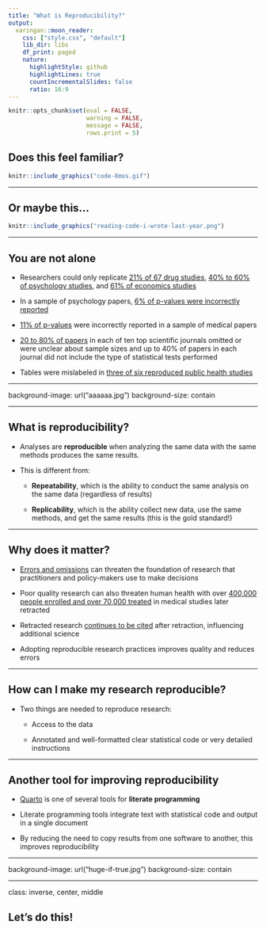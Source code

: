```yaml
---
title: "What is Reproducibility?"
output:
  xaringan::moon_reader:
    css: ["style.css", "default"]
    lib_dir: libs
    df_print: paged
    nature:
      highlightStyle: github
      highlightLines: true
      countIncrementalSlides: false
      ratio: 16:9
---
```


```r
knitr::opts_chunk$set(eval = FALSE, 
                      warning = FALSE,
                      message = FALSE,
                      rows.print = 5)
```

## Does this feel familiar?

```r
knitr::include_graphics("code-8mos.gif")
```


---

## Or maybe this...

```r
knitr::include_graphics("reading-code-i-wrote-last-year.png")
```

---

## You are not alone

* Researchers could only replicate [21% of 67 drug studies](https://www.nature.com/articles/nrd3439-c1?linkId=33568131), [40% to 60% of psychology studies](https://doi.org/10.1126/science.aac4716), and [61% of economics studies](https://www.science.org/doi/abs/10.1126/science.aaf0918)

* In a sample of psychology papers, [6% of p-values were incorrectly reported](https://link.springer.com/article/10.3758/s13428-015-0664-2) 

* [11% of p-values](https://bmcmedresmethodol.biomedcentral.com/articles/10.1186/1471-2288-4-13) were incorrectly reported in a sample of medical papers

* [20 to 80% of papers](https://retractionwatch.com/2017/04/21/dear-journals-clean-act-regards-concerned-biostatistican/) in each of ten top scientific journals omitted or were unclear about sample sizes and up to 40% of papers in each journal did not include the type of statistical tests performed 

* Tables were mislabeled in [three of six reproduced public health studies](https://journals.lww.com/jphmp/Abstract/2019/03000/Examining_the_Reproducibility_of_6_Published.6.aspx)

---

background-image: url("aaaaaa.jpg")
background-size: contain

<span role="img" aria-label="Slide background shows: One possum yelling aaaaaa at another possum and the other possum yelling aaaaa back"></span>

---

## What is reproducibility?

* Analyses are **reproducible** when analyzing the same data with the same methods produces the same results.

* This is different from: 

     + **Repeatability**, which is the ability to conduct the same analysis on the same data (regardless of results) 
     
     + **Replicability**, which is the ability collect new data, use the same methods, and get the same results (this is the gold standard!)
     
---

## Why does it matter? 

* [Errors and omissions](https://jme.bmj.com/content/37/4/249.short) can threaten the foundation of research that practitioners and policy-makers use to make decisions

* Poor quality research can also threaten human health with over [400,000 people enrolled and over 70,000 treated](https://jme.bmj.com/content/37/11/688.short) in medical studies later retracted

* Retracted research [continues to be cited](https://jamanetwork.com/journals/jama/article-abstract/209653) after retraction, influencing additional science

* Adopting reproducible research practices improves quality and reduces errors


---

## How can I make my research reproducible? 

* Two things are needed to reproduce research:

    + Access to the data 

    + Annotated and well-formatted clear statistical code or very detailed instructions
    
---

## Another tool for improving reproducibility 

* [Quarto](https://quarto.org) is one of several tools for **literate programming** 

* Literate programming tools integrate text with statistical code and output in a single document

* By reducing the need to copy results from one software to another, this improves reproducibility

---

background-image: url("huge-if-true.jpg")
background-size: contain

<span role="img" aria-label="Slide background shows: Large versions of the words if and true, huge if true"></span>

---

class: inverse, center, middle

## Let's do this!



